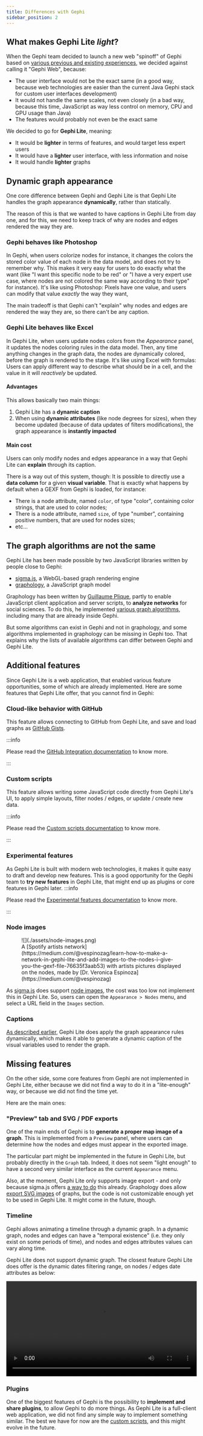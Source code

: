 ```yaml
---
title: Differences with Gephi
sidebar_position: 2
---
```


## What makes Gephi Lite _light_?

When the Gephi team decided to launch a new web "spinoff" of Gephi based on [various previous and existing experiences](https://archive.fosdem.org/2024/schedule/event/fosdem-2024-3253-bridging-research-and-open-source-the-genesis-of-gephi-lite/), we decided against calling it "Gephi Web", because:

- The user interface would not be the exact same (in a good way, because web technologies are easier than the current Java Gephi stack for custom user interfaces development)
- It would not handle the same scales, not even closely (in a bad way, because this time, JavaScript as way less control on memory, CPU and GPU usage than Java)
- The features would probably not even be the exact same

We decided to go for **Gephi Lite**, meaning:

- It would be **lighter** in terms of features, and would target less expert users
- It would have a **lighter** user interface, with less information and noise
- It would handle **lighter** graphs

## Dynamic graph appearance

One core difference between Gephi and Gephi Lite is that Gephi Lite handles the graph appearance **dynamically**, rather than statically.

The reason of this is that we wanted to have captions in Gephi Lite from day one, and for this, we need to keep track of why are nodes and edges rendered the way they are.

### Gephi behaves like Photoshop

In Gephi, when users colorize nodes for instance, it changes the colors the stored color value of each node in the data model, and does not try to remember why. This makes it very easy for users to do exactly what the want (like "I want this specific node to be red" or "I have a very expert use case, where nodes are not colored the same way according to their type" for instance). It's like using Photoshop: Pixels have one value, and users can modify that value _exactly_ the way they want, 

The main tradeoff is that Gephi can't "explain" why nodes and edges are rendered the way they are, so there can't be any caption.

### Gephi Lite behaves like Excel

In Gephi Lite, when users update nodes colors from the _Appearance_ panel, it updates the nodes coloring rules in the data model. Then, any time anything changes in the graph data, the nodes are dynamically colored, before the graph is rendered to the stage. It's like using Excel with formulas: Users can apply different way to describe what should be in a cell, and the value in it will _reactively_ be updated.

#### **Advantages**

This allows basically two main things:

1. Gephi Lite has a **dynamic caption**
2. When using **dynamic attributes** (like node degrees for sizes), when they become updated (because of data updates of filters modifications), the graph appearance is **instantly impacted**

#### **Main cost**

Users can only modify nodes and edges appearance in a way that Gephi Lite can **explain** through its caption.

There is a way out of this system, though: It is possible to directly use a **data column** for a given **visual variable**. That is exactly what happens by default when a GEXF from Gephi is loaded, for instance:

- There is a node attribute, named `color`, of type "color", containing color strings, that are used to color nodes;
- There is a node attribute, named `size`, of type "number", containing positive numbers, that are used for nodes sizes;
- etc...

## The graph algorithms are not the same

Gephi Lite has been made possible by two JavaScript libraries written by people close to Gephi:

- [sigma.js](https://www.sigmajs.org/), a WebGL-based graph rendering engine
- [graphology](https://graphology.github.io/), a JavaScript graph model

Graphology has been written by [Guillaume Plique](https://yomguithereal.github.io/), partly to enable JavaScript client application and server scripts, to **analyze networks** for social sciences. To do this, he implemented [various graph algorithms](https://graphology.github.io/standard-library/), including many that are already inside Gephi.

But some algorithms can exist in Gephi and not in graphology, and some algorithms implemented in graphology can be missing in Gephi too. That explains why the lists of available algorithms can differ between Gephi and Gephi Lite.

## Additional features

Since Gephi Lite is a web application, that enabled various feature opportunities, some of which are already implemented. Here are some features that Gephi Lite offer, that you cannot find in Gephi:

### Cloud-like behavior with GitHub

This feature allows connecting to GitHub from Gephi Lite, and save and load graphs as [GitHub Gists](https://gist.github.com/).

:::info

Please read the [GitHub Integration documentation](./github-auth.md) to know more.

:::

### Custom scripts

This feature allows writing some JavaScript code directly from Gephi Lite's UI, to apply simple layouts, filter nodes / edges, or update / create new data.

:::info

Please read the [Custom scripts documentation](./custom-scripts.md) to know more.

:::

### Experimental features

As Gephi Lite is built with modern web technologies, it makes it quite easy to draft and develop new features. This is a good opportunity for the Gephi team to **try new features** in Gephi Lite, that might end up as plugins or core features in Gephi later.
:::info

Please read the [Experimental features documentation](./experimental.md) to know more.

:::

### Node images

<figure>
![](./assets/node-images.png)
<figcaption>A [Spotify artists network](https://medium.com/@vespinozag/learn-how-to-make-a-network-in-gephi-lite-and-add-images-to-the-nodes-i-give-you-the-gexf-file-76635f3aab53) with artists pictures displayed on the nodes, made by [Dr. Veronica Espinoza](https://medium.com/@vespinozag)</figcaption>
</figure>

As [sigma.js](https://www.sigmajs.org) does support [node images](https://www.sigmajs.org/storybook/?path=/story/sigma-node-image--node-images), the cost was too low not implement this in Gephi Lite. So, users can open the `Appearance > Nodes` menu, and select a URL field in the `Images` section.

### Captions

[As described earlier](#dynamic-graph-appearance), Gephi Lite does apply the graph appearance rules dynamically, which makes it able to generate a dynamic caption of the visual variables used to render the graph.

## Missing features

On the other side, some core features from Gephi are not implemented in Gephi Lite, either because we did not find a way to do it in a "lite-enough" way, or because we did not find the time yet.

Here are the main ones:

### "Preview" tab and SVG / PDF exports

One of the main ends of Gephi is to **generate a proper map image of a graph**. This is implemented from a `Preview` panel, where users can determine how the nodes and edges must appear in the exported image.

The particular part might be implemented in the future in Gephi Lite, but probably directly in the `Graph` tab. Indeed, it does not seem "light enough" to have a second very similar interface as the current `Appearance` menu.

Also, at the moment, Gephi Lite only supports image export - and only because sigma.js offers [a way to do](https://www.sigmajs.org/storybook/?path=/story/sigma-export-image--available-options) this already. Graphology does allow [export SVG images](https://graphology.github.io/standard-library/svg.html) of graphs, but the code is not customizable enough yet to be used in Gephi Lite. It might come in the future, though.

### Timeline

Gephi allows animating a timeline through a dynamic graph. In a dynamic graph, nodes and edges can have a "temporal existence" (i.e. they only exist on some periods of time), and nodes and edges attributes values can vary along time.

Gephi Lite does not support dynamic graph. The closest feature Gephi Lite does offer is the dynamic dates filtering range, on nodes / edges date attributes as below:


<video preload="metadata" controls="controls" width="100%">
  <source src={VideoDynamicDegree} type='video/webm; codecs="av01.0.08M.08.0.110.01.01.01.0"' />
</video>

### Plugins

One of the biggest features of Gephi is the possibility to **implement and share plugins**, to allow Gephi to do more things. As Gephi Lite is a full-client web application, we did not find any simple way to implement something similar. The best we have for now are the [custom scripts](./custom-scripts.md), and this might evolve in the future.